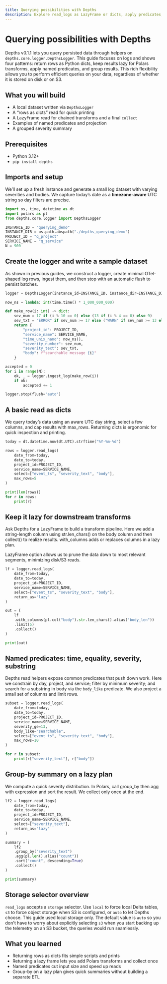 ```yaml
---
title: Querying possibilities with Depths
description: Explore read_logs as LazyFrame or dicts, apply predicates, project columns, and group results.
---
```


# Querying possibilities with Depths

Depths v0.1.1 lets you query persisted data through helpers on `depths.core.logger.DepthsLogger`. 
This guide focuses on logs and shows four patterns: return rows as Python dicts, keep results lazy for Polars transforms, apply named predicates, and group results.
This rich flexibility allows you to perform efficient queries on your data, regardless of whether it is stored on disk or on S3.

## What you will build

- A local dataset written via `DepthsLogger`
- A “rows as dicts” read for quick printing
- A LazyFrame read for chained transforms and a final `collect`
- Examples of named predicates and projection
- A grouped severity summary

## Prerequisites

- Python 3.12+
- `pip install depths`

## Imports and setup

We’ll set up a fresh instance and generate a small log dataset with varying severities and bodies. We capture today’s date as a **timezone-aware** UTC string so day filters are precise.

```python
import os, time, datetime as dt
import polars as pl
from depths.core.logger import DepthsLogger

INSTANCE_ID = "querying_demo"
INSTANCE_DIR = os.path.abspath("./depths_querying_demo")
PROJECT_ID = "q_project"
SERVICE_NAME = "q_service"
N = 900
````

## Create the logger and write a sample dataset

As shown in previous guides, we construct a logger, create minimal OTel-shaped log rows, ingest them, 
and then stop with an automatic flush to persist batches.

```python
logger = DepthsLogger(instance_id=INSTANCE_ID, instance_dir=INSTANCE_DIR)

now_ns = lambda: int(time.time() * 1_000_000_000)

def make_row(i: int) -> dict:
    sev_num = 17 if (i % 10 == 0) else (13 if (i % 4 == 0) else 9)
    sev_txt = "ERROR" if sev_num >= 17 else ("WARN" if sev_num >= 13 else "INFO")
    return {
        "project_id": PROJECT_ID,
        "service_name": SERVICE_NAME,
        "time_unix_nano": now_ns(),
        "severity_number": sev_num,
        "severity_text": sev_txt,
        "body": f"searchable message {i}"
    }

accepted = 0
for i in range(N):
    ok, _ = logger.ingest_log(make_row(i))
    if ok:
        accepted += 1

logger.stop(flush="auto")
```

## A basic read as dicts

We query today’s data using an aware UTC day string, select a few columns, and cap results with max_rows. 
Returning dicts is ergonomic for quick inspection and printing.

```python
today = dt.datetime.now(dt.UTC).strftime("%Y-%m-%d")

rows = logger.read_logs(
    date_from=today,
    date_to=today,
    project_id=PROJECT_ID,
    service_name=SERVICE_NAME,
    select=["event_ts", "severity_text", "body"],
    max_rows=5
)

print(len(rows))
for r in rows:
    print(r)
```

## Keep it lazy for downstream transforms

Ask Depths for a LazyFrame to build a transform pipeline. 
Here we add a string-length column using str.len_chars() on the body column and 
then collect() to realize results. with_columns adds or replaces columns in a lazy plan.

LazyFrame option allows us to prune the data down to most relevant segments, minimizing disk/S3 reads.

```python
lf = logger.read_logs(
    date_from=today,
    date_to=today,
    project_id=PROJECT_ID,
    service_name=SERVICE_NAME,
    select=["event_ts", "severity_text", "body"],
    return_as="lazy"
)

out = (
    lf
    .with_columns(pl.col("body").str.len_chars().alias("body_len"))
    .limit(5)
    .collect()
)

print(out)
```

## Named predicates: time, equality, severity, substring

Depths read helpers expose common predicates that push down work. 
Here we constrain by day, project, and service; filter by minimum severity; 
and search for a substring in body via the `body_like` predicate. 
We also project a small set of columns and limit rows.
```python
subset = logger.read_logs(
    date_from=today,
    date_to=today,
    project_id=PROJECT_ID,
    service_name=SERVICE_NAME,
    severity_ge=13,
    body_like="searchable",
    select=["event_ts", "severity_text", "body"],
    max_rows=10
)

for r in subset:
    print(r["severity_text"], r["body"])
```

## Group-by summary on a lazy plan

We compute a quick severity distribution. 
In Polars, call group_by then agg with expression and sort the result. 
We collect only once at the end.


```python
lf2 = logger.read_logs(
    date_from=today,
    date_to=today,
    project_id=PROJECT_ID,
    service_name=SERVICE_NAME,
    select=["severity_text"],
    return_as="lazy"
)

summary = (
    lf2
    .group_by("severity_text")
    .agg(pl.len().alias("count"))
    .sort("count", descending=True)
    .collect()
)

print(summary)
```

## Storage selector overview

`read_logs` accepts a `storage` selector. Use `local` to force local Delta tables, `s3` to force object storage when S3 is configured, or `auto` to let Depths choose. 
This guide used local storage only. The default value is `auto` so you don't have to worry about explicitly selecting `s3`
when you start backing up the telemetry on an S3 bucket, the queries would run seamlessly.

## What you learned

* Returning rows as dicts fits simple scripts and prints
* Returning a lazy frame lets you add Polars transforms and collect once
* Named predicates cut input size and speed up reads
* Group-by on a lazy plan gives quick summaries without building a separate ETL
